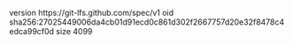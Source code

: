 version https://git-lfs.github.com/spec/v1
oid sha256:27025449006da4cb01d91ecd0c861d302f2667757d20e32f8478c4edca99cf0d
size 4099
